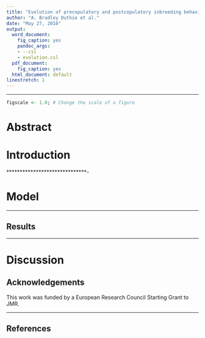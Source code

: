 ```yaml
---
title: "Evolution of precopulatory and postcopulatory inbreeding behaviour"
author: "A. Bradley Duthie et al."
date: "May 27, 2016"
output:
  word_document:
    fig_caption: yes
    pandoc_args:
    - --csl
    - evolution.csl
  pdf_document:
    fig_caption: yes
  html_document: default
linestretch: 1
---
```



******************************

```r
figscale <- 1.0; # Change the scale of a figure
```


Abstract
===================================================



Introduction
===================================================



******************************-

Model
===================================================



******************************


Results
------------------------------------------------



******************************

Discussion
===================================================


Acknowledgements
----------------------------------------------

This work was funded by a European Research Council Starting Grant to JMR. 

**************************


References
----------------------------------------------


